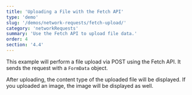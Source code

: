 ```yaml
---
title: 'Uploading a File with the Fetch API'
type: 'demo'
slug: '/demos/network-requests/fetch-upload/'
category: 'networkRequests'
summary: 'Use the Fetch API to upload file data.'
order: 4
section: '4.4'
---
```


This example will perform a file upload via POST using the Fetch API. It sends the request with a `FormData` object.

After uploading, the content type of the uploaded file will be displayed. If you uploaded an image, the image will be displayed as well.

